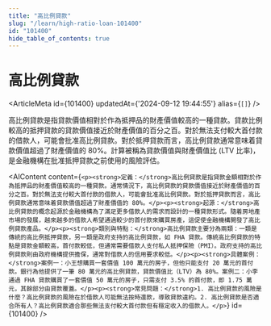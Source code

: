```yaml
---
title: "高比例貸款"
slug: "/learn/high-ratio-loan-101400"
id: "101400"
hide_table_of_contents: true
---
```



# 高比例貸款

<ArticleMeta id={101400} updatedAt={'2024-09-12 19:44:55'} alias={`[]`} />
<div className='border-solid border-b border-t-0 my-4 border-[var(--ifm-color-gray-300)]' />

高比例貸款是指貸款價值相對於作為抵押品的財產價值較高的一種貸款。貸款比例較高的抵押貸款的貸款價值接近於財產價值的百分之百。對於無法支付較大首付款的借款人，可能會批准高比例貸款。對於抵押貸款而言，高比例貸款通常意味着貸款價值超過了財產價值的 80%。計算被稱為貸款價值與財產價值比 (LTV 比率)，是金融機構在批准抵押貸款之前使用的風險評估。

<AIContent content={`<p><strong>定義：</strong>高比例貸款是指貸款金額相對於作為抵押品的財產價值較高的一種貸款。通常情況下，高比例貸款的貸款價值接近於財產價值的百分之百。對於無法支付較大首付款的借款人，可能會批准高比例貸款。對於抵押貸款而言，高比例貸款通常意味着貸款價值超過了財產價值的 80%。</p><p><strong>起源：</strong>高比例貸款的概念起源於金融機構為了滿足更多借款人的需求而設計的一種貸款形式。隨着房地產市場的發展，越來越多的借款人希望通過較少的首付款來購買房產，這促使金融機構開發了高比例貸款產品。</p><p><strong>類別與特點：</strong>高比例貸款主要分為兩類：一類是傳統的高比例抵押貸款，另一類是政府支持的高比例貸款，如 FHA 貸款。傳統高比例貸款的特點是貸款金額較高，首付款較低，但通常需要借款人支付私人抵押保險（PMI）。政府支持的高比例貸款則由政府機構提供擔保，通常對借款人的信用要求較低。</p><p><strong>具體案例：</strong>案例一：小王想購買一套價值 100 萬元的房子，但他只能支付 20 萬元的首付款。銀行為他提供了一筆 80 萬元的高比例貸款，貸款價值比（LTV）為 80%。案例二：小李通過 FHA 貸款購買了一套價值 50 萬元的房子，只需支付 3.5% 的首付款，即 1.75 萬元，其餘部分由貸款覆蓋。</p><p><strong>常見問題：</strong>1. 高比例貸款的風險是什麼？高比例貸款的風險在於借款人可能無法按時還款，導致貸款違約。2. 高比例貸款是否適合所有人？高比例貸款適合那些無法支付較大首付款但有穩定收入的借款人。</p>`} id={101400} />
